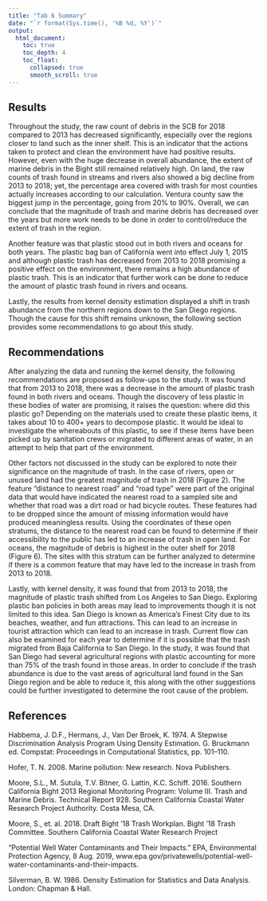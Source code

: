 ---
title: "Tab 6 Summary"
date: "`r format(Sys.time(), '%B %d, %Y')`"
output:
  html_document:
    toc: true
    toc_depth: 4
    toc_float: 
      collapsed: true
      smooth_scroll: true 
---


## Results 

Throughout the study, the raw count of debris in the SCB for 2018 compared to 2013 has decreased significantly, especially over the regions closer to land such as the inner shelf. This is an indicator that the actions taken to protect and clean the environment have had positive results. However, even with the huge decrease in overall abundance, the extent of marine debris in the Bight still remained relatively high. On land, the raw counts of trash found in streams and rivers also showed a big decline from 2013 to 2018; yet, the percentage area covered with trash for most counties actually increases according to our calculation. Ventura county saw  the biggest  jump in the percentage, going from 20% to 90%. Overall, we can conclude that the magnitude of trash and marine debris has decreased over the years but more work needs to be done in order to control/reduce the extent of trash in the region. 

Another feature was that plastic stood out in both rivers and oceans for both years. The plastic bag ban of California went into effect July 1, 2015 and although plastic trash has decreased from 2013 to 2018 promising a positive effect on the environment, there remains  a high abundance of plastic trash. This is an indicator that further work can be done to reduce the amount of plastic trash found in rivers and oceans. 

Lastly, the results from kernel density estimation displayed a shift in trash abundance from the northern regions down to the San Diego regions. Though the cause for this shift remains unknown, the following section provides some recommendations to go about this study.



## Recommendations 

After analyzing the data and running the kernel density, the following recommendations are proposed as follow-ups to the study. It was found that from 2013 to 2018, there was a decrease in the amount of plastic trash found in both rivers and oceans. Though the discovery of less plastic in these bodies of water are promising, it raises the question: where did this plastic go? Depending on the materials used to create these plastic items, it takes about 10 to 400+ years to decompose plastic. It would be ideal to investigate the whereabouts of this plastic, to see if these items have been picked up by sanitation crews or migrated to different areas of water, in an attempt to help that part of the environment. 

Other factors not discussed in the study can be explored to note their significance on the magnitude of trash. In the case of rivers, open or unused land had the greatest magnitude of trash in 2018 (Figure 2).  The feature “distance to nearest road” and “road type” were part of the original data that would have indicated the nearest road to a sampled site and whether that road was a dirt road or had bicycle routes. These features had to be dropped since the amount of missing information would have produced meaningless results. Using the coordinates of these open stratums, the distance to the nearest road can be found to determine if their accessibility to the public has led to an increase of trash in open land. For oceans, the magnitude of debris is highest in the outer shelf for 2018 (Figure 6). The sites with this stratum can be further analyzed to determine if there is a common feature that may have led to the increase in trash from 2013 to 2018.  

Lastly, with kernel density, it was found that from 2013 to 2018, the magnitude of plastic trash shifted from Los Angeles to San Diego. Exploring plastic ban policies in both areas may lead to improvements though it is not limited to this idea. San Diego is known as America’s Finest City due to its beaches, weather, and fun attractions. This can lead to an increase in tourist attraction which can lead to an increase in trash. Current flow can also be examined for each year to determine if it is possible that the trash migrated from Baja California to San Diego. In the study, it was found that San Diego had several agricultural regions with plastic accounting for more than 75% of the trash found in those areas. In order to conclude if the trash abundance is due to the vast areas of agricultural land found in the San Diego region and be able to reduce it, this along with the other suggestions could be further investigated to determine the root cause of the problem.



## References

Habbema, J. D.F., Hermans, J., Van Der Broek, K. 1974. A Stepwise Discrimination Analysis Program Using Density Estimation. G. Bruckmann ed. Compstat: Proceedings in Computational Statistics, pp. 101–110. 

Hofer, T. N. 2008. Marine pollution: New research. Nova Publishers.

Moore, S.L., M. Sutula, T.V. Bitner, G. Lattin, K.C. Schiff. 2016. Southern California Bight 2013 Regional Monitoring Program: Volume III. Trash and Marine Debris. Technical Report 928. Southern California Coastal Water Research Project Authority. Costa Mesa, CA.

Moore, S., et. al. 2018. Draft Bight ’18 Trash Workplan.  Bight '18 Trash Committee. Southern California Coastal Water Research Project

“Potential Well Water Contaminants and Their Impacts.” EPA, Environmental Protection Agency, 8 Aug. 2019, www.epa.gov/privatewells/potential-well-water-contaminants-and-their-impacts.

Silverman, B. W. 1986. Density Estimation for Statistics and Data Analysis. London: Chapman & Hall. 

